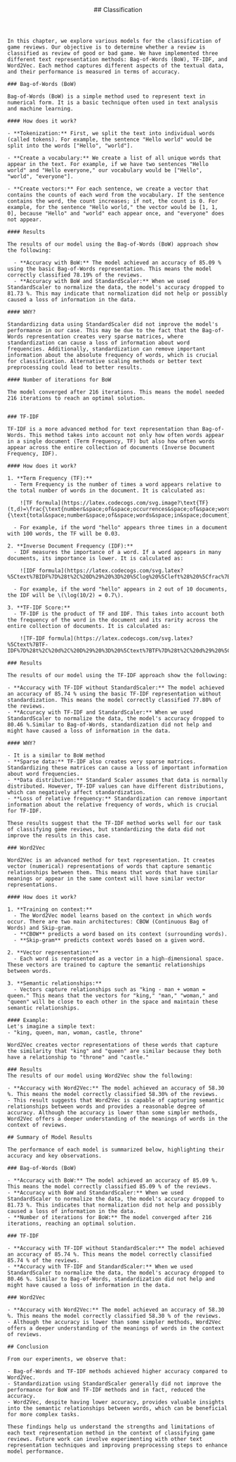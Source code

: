 <article id="classification">
    <header style={{marginBottom: "1rem"}}>
        ## Classification 
    </header>

    In this chapter, we explore various models for the classification of game reviews. Our objective is to determine whether a review is classified as review of good or bad game. We have implemented three different text representation methods: Bag-of-Words (BoW), TF-IDF, and Word2Vec. Each method captures different aspects of the textual data, and their performance is measured in terms of accuracy.

    ### Bag-of-Words (BoW)

    Bag-of-Words (BoW) is a simple method used to represent text in numerical form. It is a basic technique often used in text analysis and machine learning.

    #### How does it work?

    - **Tokenization:** First, we split the text into individual words (called tokens). For example, the sentence "Hello world" would be split into the words ["Hello", "world"].

    - **Create a vocabulary:** We create a list of all unique words that appear in the text. For example, if we have two sentences "Hello world" and "Hello everyone," our vocabulary would be ["Hello", "world", "everyone"].

    - **Create vectors:** For each sentence, we create a vector that contains the counts of each word from the vocabulary. If the sentence contains the word, the count increases; if not, the count is 0. For example, for the sentence "Hello world," the vector would be [1, 1, 0], because "Hello" and "world" each appear once, and "everyone" does not appear.

    #### Results

    The results of our model using the Bag-of-Words (BoW) approach show the following:

      - **Accuracy with BoW:** The model achieved an accuracy of 85.09 % using the basic Bag-of-Words representation. This means the model correctly classified 78.19% of the reviews.
      - **Accuracy with BoW and StandardScaler:** When we used StandardScaler to normalize the data, the model's accuracy dropped to 81.73 %. This may indicate that normalization did not help or possibly caused a loss of information in the data.

    #### WHY?

    Standardizing data using StandardScaler did not improve the model's performance in our case. This may be due to the fact that the Bag-of-Words representation creates very sparse matrices, where standardization can cause a loss of information about word frequencies. Additionally, standardization can remove important information about the absolute frequency of words, which is crucial for classification. Alternative scaling methods or better text preprocessing could lead to better results.

    #### Number of iterations for BoW

    The model converged after 216 iterations. This means the model needed 216 iterations to reach an optimal solution.


    ### TF-IDF

    TF-IDF is a more advanced method for text representation than Bag-of-Words. This method takes into account not only how often words appear in a single document (Term Frequency, TF) but also how often words appear across the entire collection of documents (Inverse Document Frequency, IDF).

    #### How does it work?

    1. **Term Frequency (TF):**
      - Term Frequency is the number of times a word appears relative to the total number of words in the document. It is calculated as:

        ![TF formula](https://latex.codecogs.com/svg.image?\text{TF}(t,d)=\frac{\text{number&space;of&space;occurrences&space;of&space;word}t\text{in&space;document}d}{\text{total&space;number&space;of&space;words&space;in&space;document}d})

      - For example, if the word "hello" appears three times in a document with 100 words, the TF will be 0.03.

    2. **Inverse Document Frequency (IDF):**
      - IDF measures the importance of a word. If a word appears in many documents, its importance is lower. It is calculated as:

        ![IDF formula](https://latex.codecogs.com/svg.latex?%5Ctext%7BIDF%7D%28t%2C%20D%29%20%3D%20%5Clog%20%5Cleft%28%20%5Cfrac%7B%5Ctext%7Btotal%20number%20of%20documents%20%7D%20D%7D%7B%5Ctext%7Bnumber%20of%20documents%20containing%20the%20word%20%7D%20t%7D%20%5Cright%29)

      - For example, if the word "hello" appears in 2 out of 10 documents, the IDF will be \(\log(10/2) = 0.7\).

    3. **TF-IDF Score:**
      - TF-IDF is the product of TF and IDF. This takes into account both the frequency of the word in the document and its rarity across the entire collection of documents. It is calculated as:

        ![TF-IDF formula](https://latex.codecogs.com/svg.latex?%5Ctext%7BTF-IDF%7D%28t%2C%20d%2C%20D%29%20%3D%20%5Ctext%7BTF%7D%28t%2C%20d%29%20%5Ctimes%20%5Ctext%7BIDF%7D%28t%2C%20D%29)

    ### Results

    The results of our model using the TF-IDF approach show the following:

    - **Accuracy with TF-IDF without StandardScaler:** The model achieved an accuracy of 85.74 % using the basic TF-IDF representation without standardization. This means the model correctly classified 77.80% of the reviews.
    - **Accuracy with TF-IDF and StandardScaler:** When we used StandardScaler to normalize the data, the model's accuracy dropped to 80.46 %.Similar to Bag-of-Words, standardization did not help and might have caused a loss of information in the data.

    #### WHY?

    - It is a similar to BoW method
    - **Sparse data:** TF-IDF also creates very sparse matrices. Standardizing these matrices can cause a loss of important information about word frequencies.
    - **Data distribution:** Standard Scaler assumes that data is normally distributed. However, TF-IDF values can have different distributions, which can negatively affect standardization.
    - **Loss of relative frequency:** Standardization can remove important information about the relative frequency of words, which is crucial for TF-IDF.

    These results suggest that the TF-IDF method works well for our task of classifying game reviews, but standardizing the data did not improve the results in this case.

    ### Word2Vec

    Word2Vec is an advanced method for text representation. It creates vector (numerical) representations of words that capture semantic relationships between them. This means that words that have similar meanings or appear in the same context will have similar vector representations.

    #### How does it work?

    1. **Training on context:**
      - The Word2Vec model learns based on the context in which words occur. There are two main architectures: CBOW (Continuous Bag of Words) and Skip-gram.
      - **CBOW** predicts a word based on its context (surrounding words).
      - **Skip-gram** predicts context words based on a given word.

    2. **Vector representation:**
      - Each word is represented as a vector in a high-dimensional space. These vectors are trained to capture the semantic relationships between words.

    3. **Semantic relationships:**
      - Vectors capture relationships such as "king - man + woman = queen." This means that the vectors for "king," "man," "woman," and "queen" will be close to each other in the space and maintain these semantic relationships.

    #### Example:
    Let's imagine a simple text: 
    - "king, queen, man, woman, castle, throne"

    Word2Vec creates vector representations of these words that capture the similarity that "king" and "queen" are similar because they both have a relationship to "throne" and "castle."

    ### Results
    The results of our model using Word2Vec show the following:

    - **Accuracy with Word2Vec:** The model achieved an accuracy of 58.30 %. This means the model correctly classified 58.30% of the reviews.
    - This result suggests that Word2Vec is capable of capturing semantic relationships between words and provides a reasonable degree of accuracy. Although the accuracy is lower than some simpler methods, Word2Vec offers a deeper understanding of the meanings of words in the context of reviews.

    ## Summary of Model Results

    The performance of each model is summarized below, highlighting their accuracy and key observations.

    ### Bag-of-Words (BoW)

    - **Accuracy with BoW:** The model achieved an accuracy of 85.09 %. This means the model correctly classified 85.09 % of the reviews.
    - **Accuracy with BoW and StandardScaler:** When we used StandardScaler to normalize the data, the model's accuracy dropped to 81.73 %. This indicates that normalization did not help and possibly caused a loss of information in the data.
    - **Number of iterations for BoW:** The model converged after 216 iterations, reaching an optimal solution.

    ### TF-IDF

    - **Accuracy with TF-IDF without StandardScaler:** The model achieved an accuracy of 85.74 %. This means the model correctly classified 85.74 % of the reviews.
    - **Accuracy with TF-IDF and StandardScaler:** When we used StandardScaler to normalize the data, the model's accuracy dropped to 80.46 %. Similar to Bag-of-Words, standardization did not help and might have caused a loss of information in the data.

    ### Word2Vec

    - **Accuracy with Word2Vec:** The model achieved an accuracy of 58.30 %. This means the model correctly classified 58.30 % of the reviews.
    - Although the accuracy is lower than some simpler methods, Word2Vec offers a deeper understanding of the meanings of words in the context of reviews.

    ## Conclusion

    From our experiments, we observe that:

    - Bag-of-Words and TF-IDF methods achieved higher accuracy compared to Word2Vec.
    - Standardization using StandardScaler generally did not improve the performance for BoW and TF-IDF methods and in fact, reduced the accuracy.
    - Word2Vec, despite having lower accuracy, provides valuable insights into the semantic relationships between words, which can be beneficial for more complex tasks.

    These findings help us understand the strengths and limitations of each text representation method in the context of classifying game reviews. Future work can involve experimenting with other text representation techniques and improving preprocessing steps to enhance model performance.
</article>
